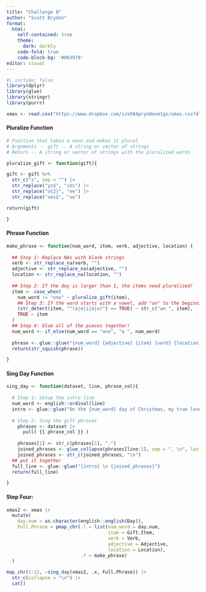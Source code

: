 ```yaml
---
title: "Challenge 8"
author: "Scott Brydon"
format: 
  html: 
    self-contained: true
    theme:
      dark: darkly
    code-fold: true
    code-block-bg: '#063970'
editor: visual
---
```


```r
#| include: false
library(dplyr)
library(glue)
library(stringr)
library(purrr)

xmas <- read.csv("https://www.dropbox.com/s/e584pryn8evm1gz/xmas.csv?dl=1")
```

#### Pluralize Function

```r
# Function that takes a noun and makes it plural
# Arguments -- gift -- A string or vector of strings
# Return -- A string or vector of strings with the pluralized words

pluralize_gift <- function(gift){

gift <- gift %>%
  str_c("s", sep = "") |> 
  str_replace("ys$", "ies") |> 
  str_replace("o{2}", "ee") |> 
  str_replace("ses$", "se")

return(gift)

}
```

#### Phrase Function

```r
make_phrase <- function(num_word, item, verb, adjective, location) {
  
  ## Step 1: Replace NAs with blank strings
  verb <- str_replace_na(verb, "")
  adjective <- str_replace_na(adjective, "")
  location <- str_replace_na(location, "")
  
  ## Step 2: If the day is larger than 1, the items need pluralized! 
  item <- case_when(
    num_word != "one" ~ pluralize_gift(item),
    ## Step 3: If the word starts with a vowel, add "an" to the beginning
    (str_detect(item, "^(a|e|i|o|u)") == TRUE) ~ str_c("an ", item),
    TRUE ~ item
  )
  ## Step 4: Glue all of the pieces together!
  num_word <- if_else(num_word == "one", "a ", num_word)
  
  phrase <- glue::glue("{num_word} {adjective} {item} {verb} {location}")
  return(str_squish(phrase))

}
```

#### Sing Day Function

```r
sing_day <- function(dataset, line, phrase_col){
  
  # Step 1: Setup the intro line
  num_word <- english::ordinal(line)
  intro <- glue::glue("On the {num_word} day of Christmas, my true love gave to me:")
  
  # Step 2: Sing the gift phrases
    phrases <- dataset |>
      pull( {{ phrase_col }} )
    
    phrases[1] <- str_c(phrases[1], ".")
    joined_phrases <- glue_collapse(phrases[line:1], sep = ", \n", last = ", and \n")
    joined_phrases <- str_c(joined_phrases, "\n")
  ## put it together
  full_line <- glue::glue("{intro} \n {joined_phrases}") 
  return(full_line)

}
```

#### Step Four:

```r
xmas2 <- xmas |>
  mutate(
    day.num = as.character(english::english(Day)), 
    Full.Phrase = pmap_chr(.l = list(num_word = day.num, 
                                     item = Gift.Item, 
                                     verb = Verb, 
                                     adjective = Adjective, 
                                     location = Location), 
                           .f = make_phrase)
  )

map_chr(1:12, ~sing_day(xmas2, .x, Full.Phrase)) |>
  str_c(collapse = "\n") |>
  cat()
```
